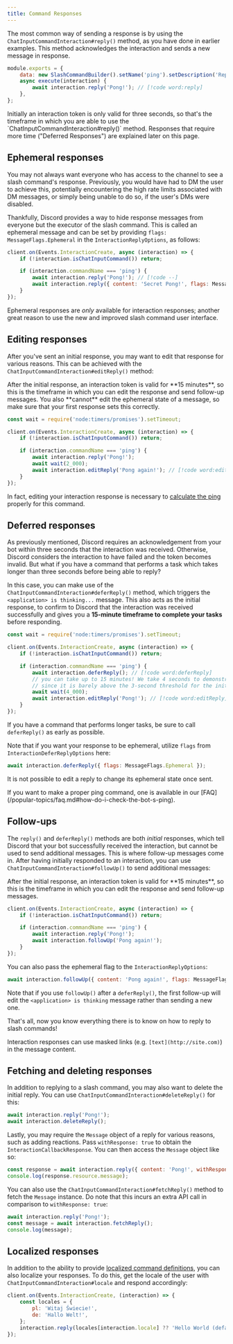 ```yaml
---
title: Command Responses
---
```


The most common way of sending a response is by using the `ChatInputCommandInteraction#reply()` method, as you have done in earlier examples. This method acknowledges the interaction and sends a new message in response.

```js title="commands/utility/ping.js"
module.exports = {
	data: new SlashCommandBuilder().setName('ping').setDescription('Replies with Pong!'),
	async execute(interaction) {
		await interaction.reply('Pong!'); // [!code word:reply]
	},
};
```

<Callout>
	Initially an interaction token is only valid for three seconds, so that's the timeframe in which you are able to use
	the `ChatInputCommandInteraction#reply()` method. Responses that require more time ("Deferred Responses") are
	explained later on this page.
</Callout>

## Ephemeral responses

You may not always want everyone who has access to the channel to see a slash command's response. Previously, you would have had to DM the user to achieve this, potentially encountering the high rate limits associated with DM messages, or simply being unable to do so, if the user's DMs were disabled.

Thankfully, Discord provides a way to hide response messages from everyone but the executor of the slash command. This is called an ephemeral message and can be set by providing `flags: MessageFlags.Ephemeral` in the `InteractionReplyOptions`, as follows:

```js
client.on(Events.InteractionCreate, async (interaction) => {
	if (!interaction.isChatInputCommand()) return;

	if (interaction.commandName === 'ping') {
		await interaction.reply('Pong!'); // [!code --]
		await interaction.reply({ content: 'Secret Pong!', flags: MessageFlags.Ephemeral }); // [!code ++] [!code word:Ephemeral]
	}
});
```

Ephemeral responses are _only_ available for interaction responses; another great reason to use the new and improved slash command user interface.

## Editing responses

After you've sent an initial response, you may want to edit that response for various reasons. This can be achieved with the `ChatInputCommandInteraction#editReply()` method:

<Callout type="warn">
	After the initial response, an interaction token is valid for **15 minutes**, so this is the timeframe in which you
	can edit the response and send follow-up messages. You also **cannot** edit the ephemeral state of a message, so make
	sure that your first response sets this correctly.
</Callout>

```js
const wait = require('node:timers/promises').setTimeout;

client.on(Events.InteractionCreate, async (interaction) => {
	if (!interaction.isChatInputCommand()) return;

	if (interaction.commandName === 'ping') {
		await interaction.reply('Pong!');
		await wait(2_000);
		await interaction.editReply('Pong again!'); // [!code word:editReply]
	}
});
```

In fact, editing your interaction response is necessary to [calculate the ping](/guide/legacy/popular-topics/faq#how-do-i-check-the-bots-ping) properly for this command.

## Deferred responses

As previously mentioned, Discord requires an acknowledgement from your bot within three seconds that the interaction was received. Otherwise, Discord considers the interaction to have failed and the token becomes invalid. But what if you have a command that performs a task which takes longer than three seconds before being able to reply?

In this case, you can make use of the `ChatInputCommandInteraction#deferReply()` method, which triggers the `<application> is thinking...` message. This also acts as the initial response, to confirm to Discord that the interaction was received successfully and gives you a **15-minute timeframe to complete your tasks** before responding.

```js
const wait = require('node:timers/promises').setTimeout;

client.on(Events.InteractionCreate, async (interaction) => {
	if (!interaction.isChatInputCommand()) return;

	if (interaction.commandName === 'ping') {
		await interaction.deferReply(); // [!code word:deferReply]
		// you can take up to 15 minutes! We take 4 seconds to demonstrate this
		// since it is barely above the 3-second threshold for the initial response
		await wait(4_000);
		await interaction.editReply('Pong!'); // [!code word:editReply]
	}
});
```

If you have a command that performs longer tasks, be sure to call `deferReply()` as early as possible.

Note that if you want your response to be ephemeral, utilize `flags` from `InteractionDeferReplyOptions` here:

```js
await interaction.deferReply({ flags: MessageFlags.Ephemeral });
```

It is not possible to edit a reply to change its ephemeral state once sent.

<Callout>
	If you want to make a proper ping command, one is available in our
	[FAQ](/popular-topics/faq.md#how-do-i-check-the-bot-s-ping).
</Callout>

## Follow-ups

The `reply()` and `deferReply()` methods are both _initial_ responses, which tell Discord that your bot successfully received the interaction, but cannot be used to send additional messages. This is where follow-up messages come in. After having initially responded to an interaction, you can use `ChatInputCommandInteraction#followUp()` to send additional messages:

<Callout type="warn">
	After the initial response, an interaction token is valid for **15 minutes**, so this is the timeframe in which you
	can edit the response and send follow-up messages.
</Callout>

```js
client.on(Events.InteractionCreate, async (interaction) => {
	if (!interaction.isChatInputCommand()) return;

	if (interaction.commandName === 'ping') {
		await interaction.reply('Pong!');
		await interaction.followUp('Pong again!');
	}
});
```

You can also pass the ephemeral flag to the `InteractionReplyOptions`:

```js
await interaction.followUp({ content: 'Pong again!', flags: MessageFlags.Ephemeral });
```

Note that if you use `followUp()` after a `deferReply()`, the first follow-up will edit the `<application> is thinking` message rather than sending a new one.

That's all, now you know everything there is to know on how to reply to slash commands!

<Callout>Interaction responses can use masked links (e.g. `[text](http://site.com)`) in the message content.</Callout>

## Fetching and deleting responses

In addition to replying to a slash command, you may also want to delete the initial reply. You can use `ChatInputCommandInteraction#deleteReply()` for this:

```js {2}
await interaction.reply('Pong!');
await interaction.deleteReply();
```

Lastly, you may require the `Message` object of a reply for various reasons, such as adding reactions. Pass `withResponse: true` to obtain the `InteractionCallbackResponse`. You can then access the `Message` object like so:

```js
const response = await interaction.reply({ content: 'Pong!', withResponse: true });
console.log(response.resource.message);
```

You can also use the `ChatInputCommandInteraction#fetchReply()` method to fetch the `Message` instance. Do note that this incurs an extra API call in comparison to `withResponse: true`:

```js
await interaction.reply('Pong!');
const message = await interaction.fetchReply();
console.log(message);
```

## Localized responses

In addition to the ability to provide [localized command definitions](/guide/legacy/slash-commands/advanced-creation#localizations), you can also localize your responses. To do this, get the locale of the user with `ChatInputCommandInteraction#locale` and respond accordingly:

```js
client.on(Events.InteractionCreate, (interaction) => {
	const locales = {
		pl: 'Witaj Świecie!',
		de: 'Hallo Welt!',
	};
	interaction.reply(locales[interaction.locale] ?? 'Hello World (default is english)');
});
```
